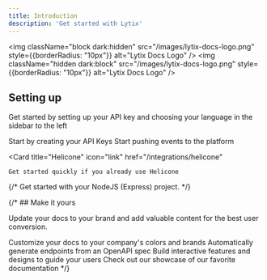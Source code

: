 ```yaml
---
title: Introduction
description: 'Get started with Lytix'
---
```


<img
  className="block dark:hidden"
  src="/images/lytix-docs-logo.png"
  style={{borderRadius: "10px"}}
  alt="Lytix Docs Logo"
/>
<img
  className="hidden dark:block"
  src="/images/lytix-docs-logo.png"
  style={{borderRadius: "10px"}}
  alt="Lytix Docs Logo"
/>

## Setting up

Get started by setting up your API key and choosing your language in the sidebar to the left

<CardGroup cols={2}>
  <Card
    title="API Key Setup"
    icon="screwdriver-wrench"
    href="/api-key-setup"
  >
  Start by creating your API Keys
  </Card>
    <Card
    title="Quickstart"
    icon="code"
    href="/Quickstart"
  >
  Start pushing events to the platform
  </Card>
  
  <Card
    title="Helicone"
    icon="link"
    href="/integrations/helicone"
  >
    Get started quickly if you already use Helicone
  </Card> 
  {/* <Card
    title="NodeJS Quickstart"
    icon="code"
    href="/nodejs-quickstart"
  >
    Get started with your NodeJS (Express) project.
  </Card>*/}
</CardGroup>

{/* ## Make it yours

Update your docs to your brand and add valuable content for the best user conversion.

<CardGroup cols={2}>
  <Card
    title="Customize Style"
    icon="palette"
    href="https://mintlify.com/docs/settings/global"
  >
    Customize your docs to your company's colors and brands
  </Card>
  <Card
    title="Reference APIs"
    icon="code"
    href="https://mintlify.com/docs/api-playground/openapi"
  >
    Automatically generate endpoints from an OpenAPI spec
  </Card>
  <Card
    title="Add Components"
    icon="screwdriver-wrench"
    href="https://mintlify.com/docs/components/accordion"
  >
    Build interactive features and designs to guide your users
  </Card>
  <Card
    title="Get Inspiration"
    icon="stars"
    href="https://mintlify.com/customers"
  >
    Check out our showcase of our favorite documentation
  </Card>
</CardGroup> */}
